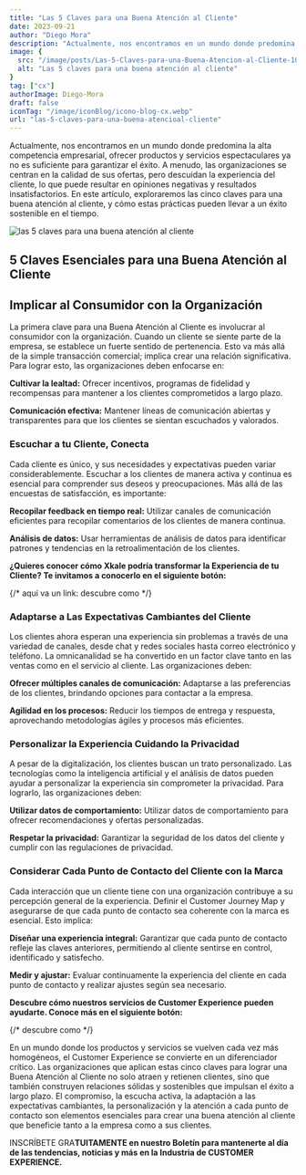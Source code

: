 ```yaml
---
title: "Las 5 Claves para una Buena Atención al Cliente"
date: 2023-09-21
author: "Diego Mora"
description: "Actualmente, nos encontramos en un mundo donde predomina la alta competencia empresarial, ofrecer productos y servicios espectaculares ya no es suficiente para garantizar el éxito. A menudo, las organizaciones se centran en la calidad de sus ofertas, pero descuidan la experiencia del cliente, lo que puede resultar en opiniones negativas y resultados insatisfactorios. En este artículo, exploraremos las cinco claves para una buena atención al cliente, y cómo estas prácticas pueden llevar a un éxito sostenible en el tiempo."
image: {
  src: "/image/posts/Las-5-Claves-para-una-Buena-Atencion-al-Cliente-1024x576.webp",
  alt: "Las 5 claves para una buena atención al cliente"
}
tag: ["cx"]
authorImage: Diego-Mora
draft: false
iconTag: "/image/iconBlog/icono-blog-cx.webp"
url: "las-5-claves-para-una-buena-atencioal-cliente"
---
```



Actualmente, nos encontramos en un mundo donde predomina la alta competencia empresarial, ofrecer productos y servicios espectaculares ya no es suficiente para garantizar el éxito. A menudo, las organizaciones se centran en la calidad de sus ofertas, pero descuidan la experiencia del cliente, lo que puede resultar en opiniones negativas y resultados insatisfactorios. En este artículo, exploraremos las cinco claves para una buena atención al cliente, y cómo estas prácticas pueden llevar a un éxito sostenible en el tiempo.

![las 5 claves para una buena atención al cliente](/image/posts/Las-5-Claves-para-una-Buena-Atencion-al-Cliente-1024x576.webp)

## 5 Claves Esenciales para una Buena Atención al Cliente

## Implicar al Consumidor con la Organización

La primera clave para una Buena Atención al Cliente es involucrar al consumidor con la organización. Cuando un cliente se siente parte de la empresa, se establece un fuerte sentido de pertenencia. Esto va más allá de la simple transacción comercial; implica crear una relación significativa. Para lograr esto, las organizaciones deben enfocarse en:

**Cultivar la lealtad:** Ofrecer incentivos, programas de fidelidad y recompensas para mantener a los clientes comprometidos a largo plazo.

**Comunicación efectiva:** Mantener líneas de comunicación abiertas y transparentes para que los clientes se sientan escuchados y valorados.

### Escuchar a tu Cliente, Conecta

Cada cliente es único, y sus necesidades y expectativas pueden variar considerablemente. Escuchar a los clientes de manera activa y continua es esencial para comprender sus deseos y preocupaciones. Más allá de las encuestas de satisfacción, es importante:

**Recopilar feedback en tiempo real:** Utilizar canales de comunicación eficientes para recopilar comentarios de los clientes de manera continua.

**Análisis de datos:** Usar herramientas de análisis de datos para identificar patrones y tendencias en la retroalimentación de los clientes.

**¿Quieres conocer cómo Xkale podría transformar la Experiencia de tu Cliente? Te invitamos a conocerlo en el siguiente botón:**

{/* aquí va un link: descubre como */}

### Adaptarse a Las Expectativas Cambiantes del Cliente

Los clientes ahora esperan una experiencia sin problemas a través de una variedad de canales, desde chat y redes sociales hasta correo electrónico y teléfono. La omnicanalidad se ha convertido en un factor clave tanto en las ventas como en el servicio al cliente. Las organizaciones deben:

**Ofrecer múltiples canales de comunicación:** Adaptarse a las preferencias de los clientes, brindando opciones para contactar a la empresa.

**Agilidad en los procesos:** Reducir los tiempos de entrega y respuesta, aprovechando metodologías ágiles y procesos más eficientes.

### Personalizar la Experiencia Cuidando la Privacidad
A pesar de la digitalización, los clientes buscan un trato personalizado. Las tecnologías como la inteligencia artificial y el análisis de datos pueden ayudar a personalizar la experiencia sin comprometer la privacidad. Para lograrlo, las organizaciones deben:

**Utilizar datos de comportamiento:** Utilizar datos de comportamiento para ofrecer recomendaciones y ofertas personalizadas.

**Respetar la privacidad:** Garantizar la seguridad de los datos del cliente y cumplir con las regulaciones de privacidad.

### Considerar Cada Punto de Contacto del Cliente con la Marca
Cada interacción que un cliente tiene con una organización contribuye a su percepción general de la experiencia. Definir el Customer Journey Map y asegurarse de que cada punto de contacto sea coherente con la marca es esencial. Esto implica:

**Diseñar una experiencia integral:** Garantizar que cada punto de contacto refleje las claves anteriores, permitiendo al cliente sentirse en control, identificado y satisfecho.

**Medir y ajustar:** Evaluar continuamente la experiencia del cliente en cada punto de contacto y realizar ajustes según sea necesario.

**Descubre cómo nuestros servicios de Customer Experience pueden ayudarte. Conoce más en el siguiente botón:**

{/* descubre como */}

En un mundo donde los productos y servicios se vuelven cada vez más homogéneos, el Customer Experience se convierte en un diferenciador crítico. Las organizaciones que aplican estas cinco claves para lograr una Buena Atención al Cliente no solo atraen y retienen clientes, sino que también construyen relaciones sólidas y sostenibles que impulsan el éxito a largo plazo. El compromiso, la escucha activa, la adaptación a las expectativas cambiantes, la personalización y la atención a cada punto de contacto son elementos esenciales para crear una buena atención al cliente que beneficie tanto a la empresa como a sus clientes.

INSCRÍBETE GRA**TUITAMENTE en nuestro Boletín para mantenerte al día de las tendencias, noticias y más en la Industria de CUSTOMER EXPERIENCE.**